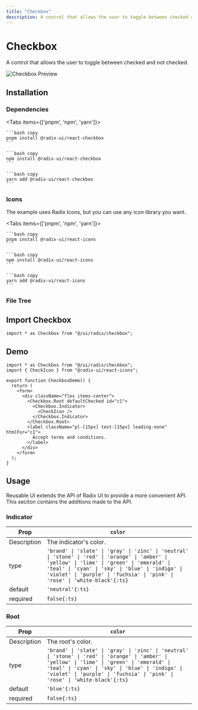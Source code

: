 ```yaml
---
title: "Checkbox"
description: A control that allows the user to toggle between checked and not checked.
---
```



# Checkbox

A control that allows the user to toggle between checked and not checked.

<RadixDocs slug="checkbox" />

![Checkbox Preview](/pro/demos/radix/checkbox.png)

## Installation

### Dependencies

<Tabs items={['pnpm', 'npm', 'yarn']}>
  <Tab>
    
    ```bash copy
    pnpm install @radix-ui/react-checkbox
    ```

  </Tab>
  <Tab>
    
    ```bash copy
    npm install @radix-ui/react-checkbox
    ```

  </Tab>
  <Tab>
    
    ```bash copy
    yarn add @radix-ui/react-checkbox
    ```

  </Tab>
</Tabs>

### Icons

The example uses Radix Icons, but you can use any icon library you want.

<Tabs items={['pnpm', 'npm', 'yarn']}>
  <Tab>
    
    ```bash copy
    pnpm install @radix-ui/react-icons
    ```

  </Tab>
  <Tab>
    
    ```bash copy
    npm install @radix-ui/react-icons
    ```

  </Tab>
  <Tab>
    
    ```bash copy
    yarn add @radix-ui/react-icons
    ```

  </Tab>
</Tabs>

### File Tree

<FileTree>
  <FileTree.Folder name="ui" defaultOpen>
    <FileTree.Folder name="radix" defaultOpen>
      <FileTree.Folder name="checkbox" defaultOpen>
        <FileTree.File name="indicator.ts" />
        <FileTree.File name="root.ts" />
        <FileTree.File name="variants.ts" />
      </FileTree.Folder>
      <FileTree.File name="checkbox.tsx" />
    </FileTree.Folder>
  </FileTree.Folder>
</FileTree>

## Import Checkbox

```tsx copy
import * as Checkbox from "@/ui/radix/checkbox";
```

## Demo

```tsx copy filename="@/demos/radix/checkbox.tsx"
import * as Checkbox from "@/ui/radix/checkbox";
import { CheckIcon } from "@radix-ui/react-icons";

export function CheckboxDemo() {
  return (
    <form>
      <div className="flex items-center">
        <Checkbox.Root defaultChecked id="c1">
          <Checkbox.Indicator>
            <CheckIcon />
          </Checkbox.Indicator>
        </Checkbox.Root>
        <label className="pl-[15px] text-[15px] leading-none" htmlFor="c1">
          Accept terms and conditions.
        </label>
      </div>
    </form>
  );
}
```

## Usage

Reusable UI extends the API of Radix UI to provide a more convenient API. This seciton contains the additions made to the API.

### Indicator

| Prop        | `color`                                                                                                                                                                                                                                                                          |
| ----------- | -------------------------------------------------------------------------------------------------------------------------------------------------------------------------------------------------------------------------------------------------------------------------------- |
| Description | The indicator's color.                                                                                                                                                                                                                                                           |
| type        | `'brand' \| 'slate' \| 'gray' \| 'zinc' \| 'neutral' \| 'stone' \| 'red' \| 'orange' \| 'amber' \| 'yellow' \| 'lime' \| 'green' \| 'emerald' \| 'teal' \| 'cyan' \| 'sky' \| 'blue' \| 'indigo' \| 'violet' \| 'purple' \| 'fuchsia' \| 'pink' \| 'rose' \| 'white-black'{:ts}` |
| default     | `'neutral'{:ts}`                                                                                                                                                                                                                                                                 |
| required    | `false{:ts}`                                                                                                                                                                                                                                                                     |

### Root

| Prop        | `color`                                                                                                                                                                                                                                                                          |
| ----------- | -------------------------------------------------------------------------------------------------------------------------------------------------------------------------------------------------------------------------------------------------------------------------------- |
| Description | The root's color.                                                                                                                                                                                                                                                                |
| type        | `'brand' \| 'slate' \| 'gray' \| 'zinc' \| 'neutral' \| 'stone' \| 'red' \| 'orange' \| 'amber' \| 'yellow' \| 'lime' \| 'green' \| 'emerald' \| 'teal' \| 'cyan' \| 'sky' \| 'blue' \| 'indigo' \| 'violet' \| 'purple' \| 'fuchsia' \| 'pink' \| 'rose' \| 'white-black'{:ts}` |
| default     | `'blue'{:ts}`                                                                                                                                                                                                                                                                    |
| required    | `false{:ts}`                                                                                                                                                                                                                                                                     |
